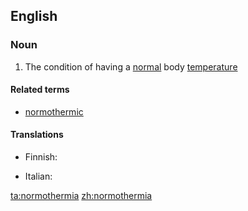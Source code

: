 ==English==

===Noun===
{{en-noun|-}}

# {{context|medicine|lang=en}} The condition of having a [[normal]] body [[temperature]]

====Related terms====
* [[normothermic]]

====Translations====
{{trans-top|condition of having normal body temperature}}
* Finnish: {{t|fi|normaalilämpöisyys}}
{{trans-mid}}
* Italian: {{t|it|normotermia|f}}
{{trans-bottom}}

[[ta:normothermia]]
[[zh:normothermia]]